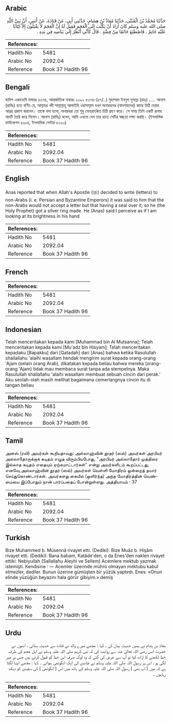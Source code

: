## Arabic


<div dir="rtl" lang="ar" style={{fontSize:'larger',backgroundColor:'#f8f9fa',padding:20}}>
حَدَّثَنَا مُحَمَّدُ بْنُ الْمُثَنَّى، حَدَّثَنَا مُعَاذُ بْنُ هِشَامٍ، حَدَّثَنِي أَبِي، عَنْ قَتَادَةَ، عَنْ أَنَسٍ، أَنَّ نَبِيَّ اللَّهِ صلى الله عليه وسلم كَانَ أَرَادَ أَنْ يَكْتُبَ إِلَى الْعَجَمِ فَقِيلَ لَهُ إِنَّ الْعَجَمَ لاَ يَقْبَلُونَ إِلاَّ كِتَابًا عَلَيْهِ خَاتِمٌ ‏.‏ فَاصْطَنَعَ خَاتَمًا مِنْ فِضَّةٍ ‏.‏ قَالَ كَأَنِّي أَنْظُرُ إِلَى بَيَاضِهِ فِي يَدِهِ ‏.‏
</div>
<div style={{backgroundColor:'#f8f9fa',padding:20, marginBottom: 10}}><table> <thead> <tr> <th>References:</th> <th></th> </tr> </thead> <tbody><tr><td>Hadith No</td><td>5481</td></tr><tr><td>Arabic No</td><td>2092.04</td></tr><tr><td>Reference</td><td>Book 37 Hadith 96</td></tr></tbody></table></div>

## Bengali


<div dir="ltr" lang="bn" style={{fontSize:'larger',backgroundColor:'#f8f9fa',padding:20}}>
হাদিস একাডেমি নাম্বারঃ ৫৩৭৪, আন্তর্জাতিক নাম্বারঃ ২০৯২ ৫৩৭৪-(৫৭/..) মুহাম্মাদ ইবনুল মুসান্না (রহঃ) ..... আনাস (রাযিঃ) হতে বর্ণিত যে, আল্লাহর নবী সাল্লাল্লাহু আলাইহি ওয়াসাল্লাম যখন অনারবদের (বাদশাহদের) কাছে চিঠি দেয়ার আগ্রহ প্রকাশ করলেন। তাকে বলা হলো, অনারবরা তো শুধু মোহরাংকিত চিঠি গ্রহণ করে। সে সময় তিনি একটি রূপার আংটি তৈরি করে নিলেন। আনাস (রাযিঃ) বলেন, আমি এখনো যেন তার হাতে সেটির স্বচ্ছতা লক্ষ্য করছি। (ইসলামিক ফাউন্ডেশন ৫৩০৪, ইসলামিক সেন্টার ৫৩২০)
</div>
<div style={{backgroundColor:'#f8f9fa',padding:20, marginBottom: 10}}><table> <thead> <tr> <th>References:</th> <th></th> </tr> </thead> <tbody><tr><td>Hadith No</td><td>5481</td></tr><tr><td>Arabic No</td><td>2092.04</td></tr><tr><td>Reference</td><td>Book 37 Hadith 96</td></tr></tbody></table></div>

## English


<div dir="ltr" lang="en" style={{fontSize:'larger',backgroundColor:'#f8f9fa',padding:20}}>
Anas reported that when Allah's Apostle (ﷺ) decided to write (letters) to non-Arabs (i. e. Persian and Byzantine Emperors) it was said to him that the non-Arabs would not accept a letter but that having a seal over it; so he (the Holy Prophet) got a silver ring made. He (Anas) said:I perceive as if I am looking at its brightness in his hand
</div>
<div style={{backgroundColor:'#f8f9fa',padding:20, marginBottom: 10}}><table> <thead> <tr> <th>References:</th> <th></th> </tr> </thead> <tbody><tr><td>Hadith No</td><td>5481</td></tr><tr><td>Arabic No</td><td>2092.04</td></tr><tr><td>Reference</td><td>Book 37 Hadith 96</td></tr></tbody></table></div>

## French


<div dir="ltr" lang="fr" style={{fontSize:'larger',backgroundColor:'#f8f9fa',padding:20}}>

</div>
<div style={{backgroundColor:'#f8f9fa',padding:20, marginBottom: 10}}><table> <thead> <tr> <th>References:</th> <th></th> </tr> </thead> <tbody><tr><td>Hadith No</td><td>5481</td></tr><tr><td>Arabic No</td><td>2092.04</td></tr><tr><td>Reference</td><td>Book 37 Hadith 96</td></tr></tbody></table></div>

## Indonesian


<div dir="ltr" lang="id" style={{fontSize:'larger',backgroundColor:'#f8f9fa',padding:20}}>
Telah menceritakan kepada kami [Muhammad bin Al Mutsanna]; Telah menceritakan kepada kami [Mu'adz bin Hisyam]; Telah menceritakan kepadaku [Bapakku] dari [Qatadah] dari [Anas] bahwa ketika Rasulullah shallallahu 'alaihi wasallam hendak mengirim surat kepada orang-orang 'Ajam (selain orang Arab), dikatakan kepada beliau bahwa mereka (orang-orang 'Ajam) tidak mau membaca surat tanpa ada stempelnya. Maka Rasulullah shallallahu 'alaihi wasallam membuat sebuah cincin dari perak.' Aku seolah-olah masih melihat bagaimana cemerlangnya cincin itu di tangan beliau
</div>
<div style={{backgroundColor:'#f8f9fa',padding:20, marginBottom: 10}}><table> <thead> <tr> <th>References:</th> <th></th> </tr> </thead> <tbody><tr><td>Hadith No</td><td>5481</td></tr><tr><td>Arabic No</td><td>2092.04</td></tr><tr><td>Reference</td><td>Book 37 Hadith 96</td></tr></tbody></table></div>

## Tamil


<div dir="ltr" lang="ta" style={{fontSize:'larger',backgroundColor:'#f8f9fa',padding:20}}>
அனஸ் (ரலி) அவர்கள் கூறியதாவது: அல்லாஹ்வின் தூதர் (ஸல்) அவர்கள் அரபியர் அல்லாதோருக்குக் கடிதம் எழுத விரும்பியபோது, "அரபியர் அல்லாதோர் முத்திரை இல்லாத கடிதம் எதையும் ஏற்கமாட்டார்கள்" என்று அவர்களிடம் கூறப்பட்டது, எனவே,அல்லாஹ்வின் தூதர் (ஸல்) அவர்கள் வெள்ளி மோதிரம் ஒன்றைத் தயார் செய்துகொண்டார்கள். அவர்களது கையில் (ஒளிர்ந்த) அந்த மோதிரத்தின் வெண்மையை இப்போதும் நான் பார்ப்பதைப் போன்றுள்ளது. அத்தியாயம் : 37
</div>
<div style={{backgroundColor:'#f8f9fa',padding:20, marginBottom: 10}}><table> <thead> <tr> <th>References:</th> <th></th> </tr> </thead> <tbody><tr><td>Hadith No</td><td>5481</td></tr><tr><td>Arabic No</td><td>2092.04</td></tr><tr><td>Reference</td><td>Book 37 Hadith 96</td></tr></tbody></table></div>

## Turkish


<div dir="ltr" lang="tr" style={{fontSize:'larger',backgroundColor:'#f8f9fa',padding:20}}>
Bize Muhammed b. Müsennâ rivayet etti. (Dediki): Bize Muâz b. Hişâm rivayet etti. (Dediki): Bana babam, Katâde'den, o da Enes'den naklen rivayet ettiki: Nebiyullah (Sallallahu Aleyhi ve Sellem) Acemlere mektub yazmak istemişti. Kendisine : — Acemler üzerinde mührü olmayan mektubu kabul etmezler, dediler. Bunun üzerine gümüşten bir yüzük yaptırdı. Enes: «Onun elinde yüzüğün beyazını hala görür gibiyim.» demiş
</div>
<div style={{backgroundColor:'#f8f9fa',padding:20, marginBottom: 10}}><table> <thead> <tr> <th>References:</th> <th></th> </tr> </thead> <tbody><tr><td>Hadith No</td><td>5481</td></tr><tr><td>Arabic No</td><td>2092.04</td></tr><tr><td>Reference</td><td>Book 37 Hadith 96</td></tr></tbody></table></div>

## Urdu


<div dir="rtl" lang="ur" style={{fontSize:'larger',backgroundColor:'#f8f9fa',padding:20}}>
معاذ بن ہشام نے ہمیں حدیث بیان کی ، کہا : مجھے میرے والد نے قتادہ سے حدیث سنائی ، انھوں نے حضرت انس رضی اللہ تعالیٰ عنہ سے روایت کی کہ نبی کریم صلی اللہ علیہ وسلم نے اہل عجم کی طرف خط لکھنے کا ارادہ کیا تو آپ سے عرض کی گئی کہ وہ لوگ صرف اس خط کو قبول کرتے ہیں جس پر مہر لگی ہو ، اس پر رسول اللہ صلی اللہ علیہ وسلم نے چاندی کی ایک انگوٹھی بنوائی ۔ کہا : مجھے ایسا لگتا ہے کہ میں ( اب بھی ) رسول اللہ صلی اللہ علیہ وسلم کے ہاتھ میں اس ( انگوٹھی ) کی سفیدی کو دیکھ رہاہوں ۔
</div>
<div style={{backgroundColor:'#f8f9fa',padding:20, marginBottom: 10}}><table> <thead> <tr> <th>References:</th> <th></th> </tr> </thead> <tbody><tr><td>Hadith No</td><td>5481</td></tr><tr><td>Arabic No</td><td>2092.04</td></tr><tr><td>Reference</td><td>Book 37 Hadith 96</td></tr></tbody></table></div>